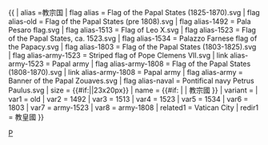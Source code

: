{{ {{{1<noinclude>|country showdata</noinclude>}}}
| alias =教宗国
| flag alias = Flag of the Papal States (1825-1870).svg
| flag alias-old  = Flag of the Papal States (pre 1808).svg
| flag alias-1492 = Pala Pesaro flag.svg
| flag alias-1513 = Flag of Leo X.svg
| flag alias-1523 = Flag of the Papal States, ca. 1523.svg
| flag alias-1534 = Palazzo Farnese flag of the Papacy.svg
| flag alias-1803 = Flag of the Papal States (1803-1825).svg
| flag alias-army-1523 = Striped flag of Pope Clemens VII.svg
| link alias-army-1523 = Papal army
| flag alias-army-1808 = Flag of the Papal States (1808-1870).svg
| link alias-army-1808 = Papal army
| flag alias-army = Banner of the Papal Zouaves.svg
| flag alias-naval = Pontifical navy Petrus Paulus.svg
| size = {{#if:{{{size|}}}|{{{size}}}|23x20px}}
| name = {{#if: {{{name|}}} | {{{name|}}} | 教宗國 }}
| variant = {{{variant|}}}
<noinclude>
| var1 = old
| var2 = 1492
| var3 = 1513
| var4 = 1523
| var5 = 1534
| var6 = 1803
| var7 = army-1523
| var8 = army-1808
| related1 = Vatican City
| redir1 = 教皇國
</noinclude>
}}<noinclude>
[[Category:已不存在國家資料模板|P]]
</noinclude>